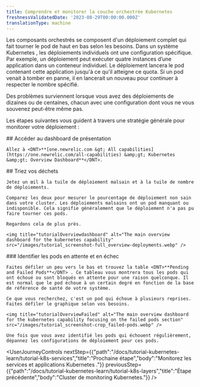 ```yaml
---
title: Comprendre et monitorer la couche orchestrée Kubernetes
freshnessValidatedDate: '2023-08-29T00:00:00.000Z'
translationType: machine
---
```


Les composants orchestrés se composent d'un déploiement complet qui fait tourner le pod de haut en bas selon les besoins. Dans un système Kubernetes , les déploiements individuels ont une configuration spécifique. Par exemple, un déploiement peut exécuter quatre instances d’une application dans un conteneur individuel. Le déploiement lancera le pod contenant cette application jusqu'à ce qu'il atteigne ce quota. Si un pod venait à tomber en panne, il en lancerait un nouveau pour continuer à respecter le nombre spécifié.

Des problèmes surviennent lorsque vous avez des déploiements de dizaines ou de centaines, chacun avec une configuration dont vous ne vous souvenez peut-être même pas.

Les étapes suivantes vous guident à travers une stratégie générale pour monitorer votre déploiement :

<Steps>
  <Step>
    ## Accéder au dashboard de présentation

    Allez à <DNT>**[one.newrelic.com &gt; All capabilities](https://one.newrelic.com/all-capabilities) &amp;gt; Kubernetes &amp;gt; Overview Dashboard**</DNT>.
  </Step>

  <Step>
    ## Triez vos déchets

    Jetez un œil à la tuile de déploiement malsain et à la tuile de nombre de déploiements.

    Comparez les deux pour mesurer le pourcentage de déploiement non sain dans votre cluster. Les déploiements malsains ont un pod manquant ou indisponible. Cela signifie généralement que le déploiement n'a pas pu faire tourner ces pods.

    Regardons cela de plus près.

    <img title="tutorialOverviewdashboard" alt="The main overview dashboard for the kubernetes capability" src="/images/tutorial_screenshot-full_overview-deployments.webp" />
  </Step>

  <Step>
    ### Identifier les pods en attente et en échec

    Faites défiler un peu vers le bas et trouvez la table <DNT>**Pending and Failed Pods**</DNT> . Ce tableau vous montrera tous les pods qui ont échoué ou sont bloqués en attente pour une raison quelconque. Il est normal que le pod échoue à un certain degré en fonction de la base de référence de santé de votre système.

    Ce que vous recherchez, c'est un pod qui échoue à plusieurs reprises. Faites défiler le graphique selon vos besoins.

    <img title="tutorialOverviewFailed" alt="The main overview dashboard for the kubernetes capability focusing on the failed pods section" src="/images/tutorial_screenshot-crop_failed-pods.webp" />

    Une fois que vous avez identifié les pods qui échouent régulièrement, dépannez les configurations de déploiement pour ces pods.
  </Step>
</Steps>

<UserJourneyControls nextStep={{"path":"/docs/tutorial-kubernetes-learn/tutorial-k8s-services","title":"Prochaine étape","body":"Monitorez les services et applications Kubernetes ."}} previousStep={{"path":"/docs/tutorial-kubernetes-learn/tutorial-k8s-layers","title":"Étape précédente","body":"Cluster de monitoring Kubernetes."}} />